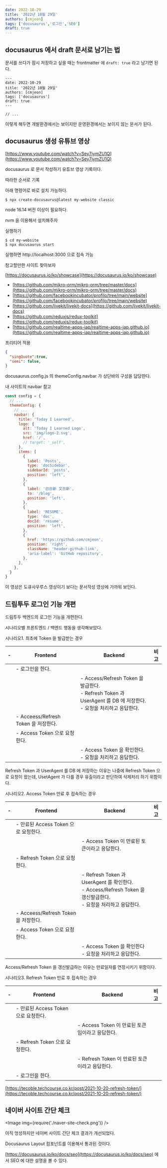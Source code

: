 ```yaml
---
date: 2022-10-29
title: '2022년 10월 29일'
authors: [cmjeon]
tags: ['docusaurus','로그인','SEO']
draft: true
---
```



## docusaurus 에서 draft 문서로 남기는 법

문서를 쓰다가 잠시 저장하고 싶을 때는 frontmatter 에 `draft: true` 라고 남기면 된다.

```mdxjs {6} title="blog/2022-10-29.mdx"
---
date: 2022-10-29
title: '2022년 10월 29일'
authors: [cmjeon]
tags: ['docusaurus']
draft: true
---

// ...
```

이렇게 해두면 개발환경에서는 보이지만 운영환경에서는 보이지 않는 문서가 된다.

<!--truncate-->

## docusaurus 생성 유튜브 영상

[https://www.youtube.com/watch?v=Sey7jymZU1Q](https://www.youtube.com/watch?v=Sey7jymZU1Q)

docusaurus 로 문서 작성하기 유튜브 영상 기록이다.

따라한 순서로 기록

아래 명령어로 바로 설치 가능하다.

```shell
$ npx create-docusaurus@latest my-website classic
```

node 16.14 버전 이상이 필요하다.

nvm 을 이용해서 설치해주자

실행하기

```
$ cd my-website
$ npx docusaurus start
```

실행하면 http://localhost:3000 으로 접속 가능

참고할만한 사이트 찾아보자

[https://docusaurus.io/ko/showcase](https://docusaurus.io/ko/showcase)

- [https://github.com/mikro-orm/mikro-orm/tree/master/docs](https://github.com/mikro-orm/mikro-orm/tree/master/docs)
- [https://github.com/facebookincubator/profilo/tree/main/website](https://github.com/facebookincubator/profilo/tree/main/website)
- [https://github.com/livekit/livekit-docs](https://github.com/livekit/livekit-docs)
- [https://github.com/reduxjs/redux-toolkit](https://github.com/reduxjs/redux-toolkit)
- [https://github.com/realtime-apps-iap/realtime-apps-iap.github.io](https://github.com/realtime-apps-iap/realtime-apps-iap.github.io)

프리티어 적용

```json title="/.prettierrc"
{
  "singQuote":true,
  "semi": false,
}
```

docusaurus.config.js 의 themeConfig.navbar 가 상단바의 구성을 담당한다.

내 사이트의 navbar 참고

```js {5-38} showLineNumbers
const config = {
  // ...
  themeConfig: {
    // ...
    navbar: {
      title: 'Today I Learned',
      logo: {
        alt: 'Today I Learned Logo',
        src: 'img/logo-2.svg',
        href: '/',
        // target: '_self',
      },
      items: [
        {
          label: 'Posts',
          type: 'docSidebar',
          sidebarId: 'posts',
          position: 'left',
        },
        {
          label: '日日新 又日新',
          to: '/blog',
          position: 'left',
        },
        {
          label: 'RESUME',
          type: 'doc',
          docId: 'resume',
          position: 'left',
        },
        {
          href: 'https://github.com/cmjeon',
          position: 'right',
          className: 'header-github-link',
          'aria-label': 'GitHub repository',
        },
      ],
    },
  }
}
```

이 영상은 도큐사우루스 영상이기 보다는 문서작성 영상에 가까워 보인다.

## 드림투두 로그인 기능 개편

드림투두 백엔드의 로그인 기능을 개편한다.

시나리오별 프론트엔드 / 백엔드 행동을 생각해보았다.

시나리오1. 최초에 Token 을 발급받는 경우

|-| Frontend   | Backend    |비고|
|---|---|---|---|
||- 로그인을 한다. |||
|||- Access/Refresh Token 을 발급한다.<br/>- Refresh Token 과 UserAgent 를 DB 에 저장한다.<br/>- 요청을 처리하고 응답한다.||
||- Acceess/Refresh Token 을 저장한다.|||
||- Access Token 으로 요청한다.|||
|||- Access Token 을 확인한다.<br/>- 요청을 처리하고 응답한다.||

Refresh Token 과 UserAgent 를 DB 에 저장하는 이유는 나중에 Refresh Token 으로 요청이 왔는데, UsetAgent 가 다를 경우 유출이라고 판단하여 삭제처리 하기 위함이다.

시나리오2. Access Token 만료 후 접속하는 경우

|-| Frontend   | Backend    |비고|
|---|---|---|---|
||- 만료된 Access Token 으로 요청한다.|||
|||- Access Token 이 만료된 토큰이라고 응답한다.||
||- Refresh Token 으로 요청한다.|||
|||- Refresh Token 과 UserAgent 를 확인한다.<br/>- Access/Refresh Token 을 갱신발급한다.<br/>- 요청을 처리하고 응답한다.||
||- Acceess/Refresh Token 을 저장한다.|||
||- Access Token 으로 요청한다.|||
|||- Access Token 을 확인한다<br/>- 요청을 처리하고 응답한다.||

Access/Refresh Token 을 갱신발급하는 이유는 만료일자를 연장시키기 위함이다.

시나리오3. Refresh Token 만료 후 접속하는 경우

|-| Frontend   | Backend    |비고|
|---|---|---|---|
||- 만료된 Access Token 으로 요청한다.|||
|||- Access Token 이 만료된 토큰임이라고 응답한다.||
||- Refresh Token 으로 요청한다.|||
|||- Refresh Token 이 만료된 토큰이라고 응답한다.||
||- 로그인을 한다.|||

[https://tecoble.techcourse.co.kr/post/2021-10-20-refresh-token/](https://tecoble.techcourse.co.kr/post/2021-10-20-refresh-token/)

## 네이버 사이트 간단 체크

<Image img={require('./naver-site-check.png')} />

아직 엉성하지만 네이버 사이트 간단 체크 결과가 개선되었다.

Docusaurus Layout 컴포넌트를 이용해서 통과된 것이다.

[https://docusaurus.io/ko/docs/seo](https://docusaurus.io/ko/docs/seo) 에서 SEO 에 대한 설명을 볼 수 있다.

